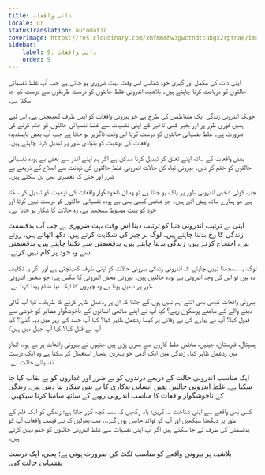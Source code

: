 ```yaml
---
title: ذاتی واقعات
locale: ur
statusTranslation: automatic
coverImage: https://res.cloudinary.com/xmfm6mhw3gwctndtcubgx2rptnae/image/upload/v1740468922/small_cover_tratado_de_psicologia_revolucionaria_a4c0dca4e0.webp
sidebar:
    label: 9. ذاتی واقعات
    order: 9
---
```

اپنی ذات کی مکمل اور گہری خود شناسی اس وقت بہت ضروری ہو جاتی ہے جب آپ غلط نفسیاتی حالتوں کو دریافت کرنا چاہتے ہیں۔ بلاشبہ، اندرونی غلط حالتوں کو درست طریقوں سے درست کیا جا سکتا ہے۔

چونکہ اندرونی زندگی ایک مقناطیس کی طرح ہے جو بیرونی واقعات کو اپنی طرف کھینچتی ہے، اس لیے ہمیں فوری طور پر اور بغیر کسی تاخیر کے اپنی نفسیات سے غلط نفسیاتی حالتوں کو ختم کرنے کی ضرورت ہے۔ غلط نفسیاتی حالتوں کو درست کرنا اس وقت ناگزیر ہو جاتا ہے جب آپ بعض ناپسندیدہ واقعات کی نوعیت کو بنیادی طور پر تبدیل کرنا چاہتے ہیں۔

بعض واقعات کے ساتھ اپنے تعلق کو تبدیل کرنا ممکن ہے اگر ہم اپنے اندر سے بعض بے ہودہ نفسیاتی حالتوں کو ختم کر دیں۔ بیرونی تباہ کن حالات اندرونی غلط حالتوں کی ذہانت سے اصلاح کے ذریعے بے ضرر اور حتیٰ کہ تعمیری بھی بن سکتے ہیں۔

جب کوئی شخص اندرونی طور پر پاک ہو جاتا ہے تو وہ ان ناخوشگوار واقعات کی نوعیت کو تبدیل کر سکتا ہے جو ہمارے ساتھ پیش آتے ہیں۔ جو شخص کبھی بھی بے ہودہ نفسیاتی حالتوں کو درست نہیں کرتا اور خود کو بہت مضبوط سمجھتا ہے، وہ حالات کا شکار ہو جاتا ہے۔

اپنی بے ترتیب اندرونی دنیا کو ترتیب دینا اس وقت بہت ضروری ہے جب آپ بدقسمت زندگی کا رخ بدلنا چاہتے ہیں۔ لوگ ہر چیز کی شکایت کرتے ہیں، دکھ اٹھاتے ہیں، روتے ہیں، احتجاج کرتے ہیں، زندگی بدلنا چاہتے ہیں، بدقسمتی سے نکلنا چاہتے ہیں، بدقسمتی سے وہ خود پر کام نہیں کرتے۔

لوگ یہ سمجھنا نہیں چاہتے کہ اندرونی زندگی بیرونی حالات کو اپنی طرف کھینچتی ہے اور اگر یہ تکلیف دہ ہیں تو اس کی وجہ اندرونی بے ہودہ حالتیں ہیں۔ بیرونی محض اندرونی کا عکس ہے؛ جو شخص اندرونی طور پر تبدیل ہوتا ہے وہ چیزوں کا ایک نیا نظام پیدا کرتا ہے۔

بیرونی واقعات کبھی بھی اتنے اہم نہیں ہوں گے جتنا کہ ان پر ردعمل ظاہر کرنے کا طریقہ۔ کیا آپ گالی دینے والے کے سامنے پرسکون رہے؟ کیا آپ نے اپنے ساتھی انسانوں کے ناخوشگوار مظاہر کو خوشی سے قبول کیا؟ آپ نے پیارے کی بے وفائی پر کیسا ردعمل ظاہر کیا؟ کیا آپ حسد کے زہر میں بہہ گئے؟ کیا آپ نے قتل کیا؟ کیا آپ جیل میں ہیں؟

ہسپتال، قبرستان، جیلیں، مخلص غلط کاروں سے بھری پڑی ہیں جنہوں نے بیرونی واقعات پر بے ہودہ انداز میں ردعمل ظاہر کیا۔ زندگی میں ایک آدمی جو بہترین ہتھیار استعمال کر سکتا ہے وہ ایک درست نفسیاتی حالت ہے۔

ایک مناسب اندرونی حالت کے ذریعے درندوں کو بے ضرر اور غداروں کو بے نقاب کیا جا سکتا ہے۔ غلط اندرونی حالتیں ہمیں انسانی بدکاری کا بے بس شکار بنا دیتی ہیں۔ زندگی کے ناخوشگوار واقعات کا مناسب اندرونی رویے کے ساتھ سامنا کرنا سیکھیں۔

کسی بھی واقعے سے اپنی شناخت نہ کریں؛ یاد رکھیں کہ سب کچھ گزر جاتا ہے؛ زندگی کو ایک فلم کے طور پر دیکھنا سیکھیں اور آپ کو فوائد حاصل ہوں گے... مت بھولیں کہ بے قیمت واقعات آپ کو بدقسمتی کی طرف لے جا سکتے ہیں اگر آپ اپنی نفسیات سے غلط اندرونی حالتوں کو ختم نہیں کرتے ہیں۔

بلاشبہ، ہر بیرونی واقعے کو مناسب ٹکٹ کی ضرورت ہوتی ہے؛ یعنی، ایک درست نفسیاتی حالت کی۔

